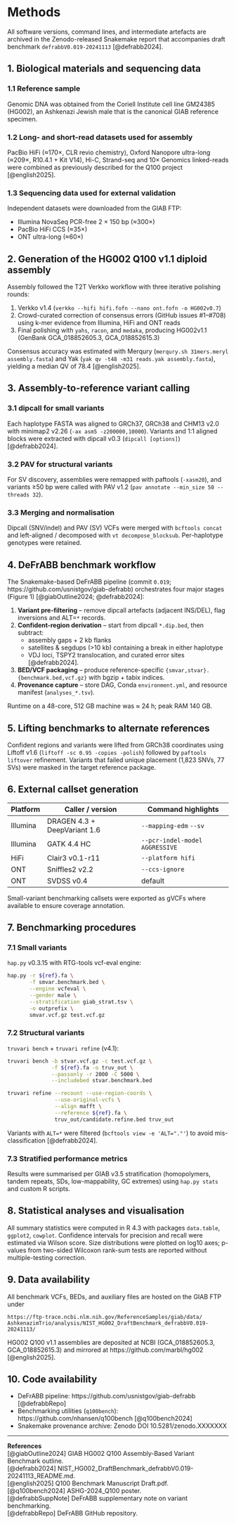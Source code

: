 # Methods  

All software versions, command lines, and intermediate artefacts are archived in the
Zenodo-released Snakemake report that accompanies draft benchmark
`defrabbV0.019-20241113` [@defrabb2024].

## 1. Biological materials and sequencing data  

### 1.1 Reference sample  
Genomic DNA was obtained from the Coriell Institute
cell line GM24385 (HG002), an Ashkenazi Jewish male that is the
canonical GIAB reference specimen.

### 1.2 Long- and short-read datasets used for assembly  
PacBio HiFi (≈170×, CLR revio chemistry), Oxford Nanopore
ultra-long (≈209×, R10.4.1 + Kit V14), Hi-C, Strand-seq and 10× Genomics
linked-reads were combined as previously described for the Q100 project
[@english2025].

### 1.3 Sequencing data used for external validation  
Independent datasets were downloaded from the GIAB FTP:

* Illumina NovaSeq PCR-free 2 × 150 bp (≈300×)  
* PacBio HiFi CCS (≈35×)  
* ONT ultra-long (≈60×)  

## 2. Generation of the HG002 Q100 v1.1 diploid assembly  

Assembly followed the T2T Verkko workflow with three iterative
polishing rounds:

1.  Verkko v1.4 (`verkko --hifi hifi.fofn --nano ont.fofn -o HG002v0.7`)
2.  Crowd-curated correction of consensus errors (GitHub issues
    #1–#708) using k-mer evidence from Illumina, HiFi and ONT reads
3.  Final polishing with `yahs`, `racon`, and `medaka`, producing
    HG002v1.1 (GenBank GCA_018852605.3, GCA_018852615.3)

Consensus accuracy was estimated with Merqury (`merqury.sh
31mers.meryl assembly.fasta`) and Yak (`yak qv -t48 -m31
reads.yak assembly.fasta`), yielding a median QV of 78.4 [@english2025].

## 3. Assembly-to-reference variant calling  

### 3.1 dipcall for small variants  
Each haplotype FASTA was aligned to GRCh37, GRCh38 and CHM13 v2.0
with minimap2 v2.26 (`-ax asm5 -z200000,10000`).
Variants and 1:1 aligned blocks were extracted with dipcall v0.3
(`dipcall [options]`) [@defrabb2024].

### 3.2 PAV for structural variants  
For SV discovery, assemblies were remapped with paftools (`-xasm20`),
and variants ≥50 bp were called with PAV v1.2
(`pav annotate --min_size 50 --threads 32`).

### 3.3 Merging and normalisation  
Dipcall (SNV/indel) and PAV (SV) VCFs were merged with
`bcftools concat` and left-aligned / decomposed with
`vt decompose_blocksub`.  Per-haplotype genotypes were retained.

## 4. DeFrABB benchmark workflow  

The Snakemake-based DeFrABB pipeline (commit `0.019`;
https://github.com/usnistgov/giab-defrabb) orchestrates
four major stages (Figure 1) [@giabOutline2024; @defrabb2024]:

1. **Variant pre-filtering** – remove dipcall artefacts (adjacent INS/DEL),
   flag inversions and ALT=`*` records.  
2. **Confident-region derivation** – start from dipcall `*.dip.bed`, then
   subtract:  
   * assembly gaps + 2 kb flanks  
   * satellites & segdups (>10 kb) containing a break in either haplotype  
   * VDJ loci, TSPY2 translocation, and curated error sites [@defrabb2024].  
3. **BED/VCF packaging** – produce reference-specific
   `{smvar,stvar}.{benchmark.bed,vcf.gz}` with bgzip + tabix indices.  
4. **Provenance capture** – store DAG, Conda `environment.yml`,
   and resource manifest (`analyses_*.tsv`).

Runtime on a 48-core, 512 GB machine was
≈ 24 h; peak RAM 140 GB.

## 5. Lifting benchmarks to alternate references  

Confident regions and variants were lifted from GRCh38 coordinates
using Liftoff v1.6 (`liftoff -sc 0.95 -copies -polish`) followed by
`paftools liftover` refinement.  Variants that failed unique placement
(1,823 SNVs, 77 SVs) were masked in the target reference package.

## 6. External callset generation  

| Platform | Caller / version | Command highlights |
|----------|-----------------|---------------------|
| Illumina | DRAGEN 4.3 + DeepVariant 1.6 | `--mapping-edm` `--sv` |
| Illumina | GATK 4.4 HC | `--pcr-indel-model AGGRESSIVE` |
| HiFi     | Clair3 v0.1-r11 | `--platform hifi` |
| ONT      | Sniffles2 v2.2 | `--ccs-ignore` |
| ONT      | SVDSS v0.4     | default |

Small-variant benchmarking callsets were exported as gVCFs where
available to ensure coverage annotation.

## 7. Benchmarking procedures  

### 7.1 Small variants  
`hap.py` v0.3.15 with RTG-tools vcf-eval engine:

```bash
hap.py -r ${ref}.fa \
       -f smvar.benchmark.bed \
       --engine vcfeval \
       --gender male \
       --stratification giab_strat.tsv \
       -o outprefix \
       smvar.vcf.gz test.vcf.gz
```

### 7.2 Structural variants  
`truvari bench` + `truvari refine` (v4.1):

```bash
truvari bench -b stvar.vcf.gz -c test.vcf.gz \
              -f ${ref}.fa -o truv_out \
              --passonly -r 2000 -C 5000 \
              --includebed stvar.benchmark.bed

truvari refine --recount --use-region-coords \
               --use-original-vcfs \
               --align mafft \
               --reference ${ref}.fa \
               truv_out/candidate.refine.bed truv_out
```

Variants with `ALT=*` were filtered (`bcftools view -e 'ALT="."'`) to
avoid mis-classification [@defrabb2024].

### 7.3 Stratified performance metrics  
Results were summarised per GIAB v3.5 stratification
(homopolymers, tandem repeats, SDs, low-mappability, GC extremes) using
`hap.py stats` and custom R scripts.

## 8. Statistical analyses and visualisation  

All summary statistics were computed in R 4.3 with packages
`data.table`, `ggplot2`, `cowplot`.  Confidence intervals for precision
and recall were estimated via Wilson score.  Size distributions were
plotted on log10 axes; p-values from two-sided Wilcoxon rank-sum tests
are reported without multiple-testing correction.

## 9. Data availability  

All benchmark VCFs, BEDs, and auxiliary files are hosted on the GIAB
FTP under

```
https://ftp-trace.ncbi.nlm.nih.gov/ReferenceSamples/giab/data/
AshkenazimTrio/analysis/NIST_HG002_DraftBenchmark_defrabbV0.019-20241113/
```

HG002 Q100 v1.1 assemblies are deposited at NCBI (GCA_018852605.3,
GCA_018852615.3) and mirrored at
https://github.com/marbl/hg002 [@english2025].

## 10. Code availability  

  * DeFrABB pipeline: https://github.com/usnistgov/giab-defrabb [@defrabbRepo]  
  * Benchmarking utilities (`q100bench`): https://github.com/nhansen/q100bench [@q100bench2024]  
  * Snakemake provenance archive: Zenodo DOI 10.5281/zenodo.XXXXXXX  

---

**References**  
[@giabOutline2024] GIAB HG002 Q100 Assembly-Based Variant Benchmark outline.  
[@defrabb2024] NIST_HG002_DraftBenchmark_defrabbV0.019-20241113_README.md.  
[@english2025] Q100 Benchmark Manuscript Draft.pdf.  
[@q100bench2024] ASHG-2024_Q100 poster.  
[@defrabbSuppNote] DeFrABB supplementary note on variant benchmarking.  
[@defrabbRepo] DeFrABB GitHub repository.  
